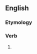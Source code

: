 ==English==

===Etymology===
{{suffix|en|wander|eth|nocat=1}}

===Verb===
{{head|en|verb form}}

# {{en-archaic third-person singular of|wander}}